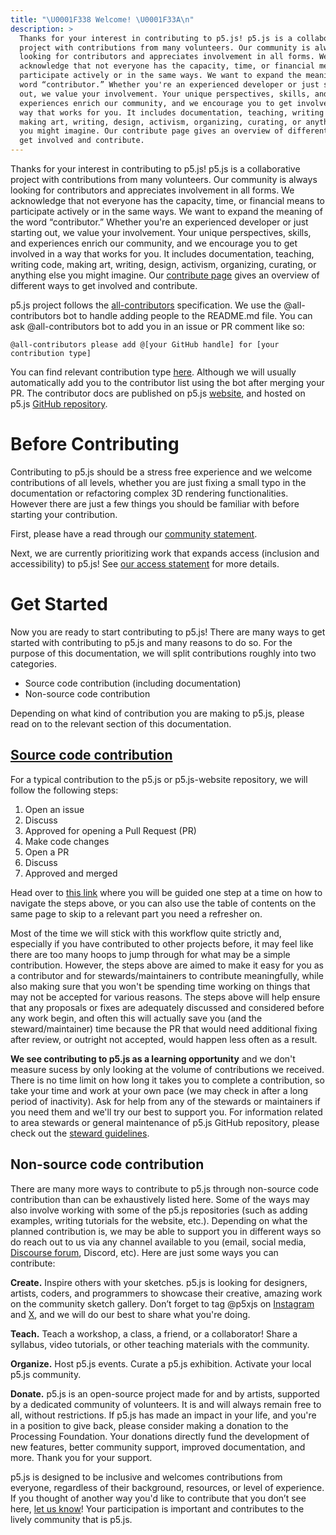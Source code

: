 ```yaml
---
title: "\U0001F338 Welcome! \U0001F33A\n"
description: >
  Thanks for your interest in contributing to p5.js! p5.js is a collaborative
  project with contributions from many volunteers. Our community is always
  looking for contributors and appreciates involvement in all forms. We
  acknowledge that not everyone has the capacity, time, or financial means to
  participate actively or in the same ways. We want to expand the meaning of the
  word “contributor.” Whether you're an experienced developer or just starting
  out, we value your involvement. Your unique perspectives, skills, and
  experiences enrich our community, and we encourage you to get involved in a
  way that works for you. It includes documentation, teaching, writing code,
  making art, writing, design, activism, organizing, curating, or anything else
  you might imagine. Our contribute page gives an overview of different ways to
  get involved and contribute.
---
```



Thanks for your interest in contributing to p5.js! p5.js is a collaborative project with contributions from many volunteers. Our community is always looking for contributors and appreciates involvement in all forms. We acknowledge that not everyone has the capacity, time, or financial means to participate actively or in the same ways. We want to expand the meaning of the word “contributor.” Whether you're an experienced developer or just starting out, we value your involvement. Your unique perspectives, skills, and experiences enrich our community, and we encourage you to get involved in a way that works for you. It includes documentation, teaching, writing code, making art, writing, design, activism, organizing, curating, or anything else you might imagine. Our [contribute page](https://p5js.org/contribute/) gives an overview of different ways to get involved and contribute.

p5.js project follows the [all-contributors](https://github.com/kentcdodds/all-contributors/) specification. We use the @all-contributors bot to handle adding people to the README.md file. You can ask @all-contributors bot to add you in an issue or PR comment like so:

```
@all-contributors please add @[your GitHub handle] for [your contribution type]
```

You can find relevant contribution type [here](https://allcontributors.org/docs/en/emoji-key/). Although we will usually automatically add you to the contributor list using the bot after merging your PR. The contributor docs are published on p5.js [website](https://p5js.org/contribute/), and hosted on p5.js [GitHub repository](https://github.com/processing/p5.js/tree/main/contributor_docs/).

# Before Contributing

Contributing to p5.js should be a stress free experience and we welcome contributions of all levels, whether you are just fixing a small typo in the documentation or refactoring complex 3D rendering functionalities. However there are just a few things you should be familiar with before starting your contribution.

First, please have a read through our [community statement](https://p5js.org/about/#community-statement).

Next, we are currently prioritizing work that expands access (inclusion and accessibility) to p5.js! See [our access statement](../access/) for more details.

# Get Started

Now you are ready to start contributing to p5.js! There are many ways to get started with contributing to p5.js and many reasons to do so. For the purpose of this documentation, we will split contributions roughly into two categories.

* Source code contribution (including documentation)
* Non-source code contribution

Depending on what kind of contribution you are making to p5.js, please read on to the relevant section of this documentation.

## [Source code contribution](../contributor_guidelines/)

For a typical contribution to the p5.js or p5.js-website repository, we will follow the following steps:

1. Open an issue
2. Discuss
3. Approved for opening a Pull Request (PR)
4. Make code changes
5. Open a PR
6. Discuss
7. Approved and merged

Head over to [this link](../contributor_guidelines/) where you will be guided one step at a time on how to navigate the steps above, or you can also use the table of contents on the same page to skip to a relevant part you need a refresher on.

Most of the time we will stick with this workflow quite strictly and, especially if you have contributed to other projects before, it may feel like there are too many hoops to jump through for what may be a simple contribution. However, the steps above are aimed to make it easy for you as a contributor and for stewards/maintainers to contribute meaningfully, while also making sure that you won't be spending time working on things that may not be accepted for various reasons. The steps above will help ensure that any proposals or fixes are adequately discussed and considered before any work begin, and often this will actually save you (and the steward/maintainer) time because the PR that would need additional fixing after review, or outright not accepted, would happen less often as a result.

**We see contributing to p5.js as a learning opportunity** and we don't measure sucess by only looking at the volume of contributions we received. There is no time limit on how long it takes you to complete a contribution, so take your time and work at your own pace (we may check in after a long period of inactivity). Ask for help from any of the stewards or maintainers if you need them and we'll try our best to support you. For information related to area stewards or general maintenance of p5.js GitHub repository, please check out the [steward guidelines](../steward_guidelines/).

## Non-source code contribution

There are many more ways to contribute to p5.js through non-source code contribution than can be exhaustively listed here. Some of the ways may also involve working with some of the p5.js repositories (such as adding examples, writing tutorials for the website, etc.). Depending on what the planned contribution is, we may be able to support you in different ways so do reach out to us via any channel available to you (email, social media, [Discourse forum](https://discourse.processing.org/c/p5js/10/), Discord, etc). Here are just some ways you can contribute:

**Create.** Inspire others with your sketches. p5.js is looking for designers, artists, coders, and programmers to showcase their creative, amazing work on the community sketch gallery. Don’t forget to tag @p5xjs on [Instagram](https://www.instagram.com/p5xjs/) and [X](https://twitter.com/p5xjs/), and we will do our best to share what you're doing.

**Teach.** Teach a workshop, a class, a friend, or a collaborator! Share a syllabus, video tutorials, or other teaching materials with the community.

**Organize.** Host p5.js events. Curate a p5.js exhibition. Activate your local p5.js community.

**Donate.** p5.js is an open-source project made for and by artists, supported by a dedicated community of volunteers. It is and will always remain free to all, without restrictions. If p5.js has made an impact in your life, and you're in a position to give back, please consider making a donation to the Processing Foundation. Your donations directly fund the development of new features, better community support, improved documentation, and more. Thank you for your support.

p5.js is designed to be inclusive and welcomes contributions from everyone, regardless of their background, resources, or level of experience. If you thought of another way you'd like to contribute that you don’t see here, [let us know](mailto:hello@p5js.org)! Your participation is important and contributes to the lively community that is p5.js.
